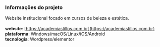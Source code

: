 ### Informações do projeto
Website institucional focado em cursos de beleza e estética.<br><br>
**website**: [https://academiastillos.com.br](https://academiastillos.com.br) <br>
**plataforma**: Windows/macOS/Linux/iOS/Android <br>
**tecnologia**: Wordpress/elementor <br>
